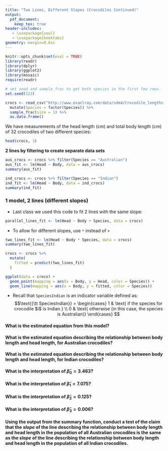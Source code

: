 ```yaml
---
title: "Two Lines, Different Slopes (Crocodiles Continued)"
output:
  pdf_document:
    keep_tex: true
header-includes:
   - \usepackage{soul}
   - \usepackage{booktabs}
geometry: margin=0.6in
---
```


```r
knitr::opts_chunk$set(eval = TRUE)
library(readr)
library(dplyr)
library(ggplot2)
library(mosaic)
require(readr)
```

```r
# set seed and sample_frac to get both species in the first few rows.
set.seed(123)

crocs <- read_csv("http://www.evanlray.com/data/sdm4/Crocodile_lengths.csv") %>%
  mutate(Species = factor(Species)) %>%
  sample_frac(size = 1) %>%
  as.data.frame()
```

We have measurements of the head length (cm) and total body length (cm) of 32 crocodiles of two different species:

```r
head(crocs, 3)
```

**2 lines by filtering to create separate data sets**

```r
aus_crocs <- crocs %>% filter(Species == "Australian")
aus_fit <- lm(Head ~ Body, data = aus_crocs)
summary(aus_fit)
```

```r
ind_crocs <- crocs %>% filter(Species == "Indian")
ind_fit <- lm(Head ~ Body, data = ind_crocs)
summary(ind_fit)
```

\newpage

### 1 model, 2 lines (different slopes)

* Last class we used this code to fit 2 lines with the same slope:
```r
parallel_lines_fit <- lm(Head ~ Body + Species, data = crocs)
```

* To allow for different slopes, use `*` instead of `+`

```r
two_lines_fit <- lm(Head ~ Body * Species, data = crocs)
summary(two_lines_fit)

crocs <- crocs %>%
  mutate(
    fitted = predict(two_lines_fit)
  )

ggplot(data = crocs) +
  geom_point(mapping = aes(x = Body, y = Head, color = Species)) +
  geom_line(mapping = aes(x = Body, y = fitted, color = Species))
```

* Recall that `SpeciesIndian` is an indicator variable defined as:
$$\text{{\tt SpeciesIndian}} = \begin{cases} 1 & \text{ if the species for crocodile $i$ is Indian.} \\
0 & \text{ otherwise (in this case, the species is Australian)} \end{cases}
$$

\newpage

#### What is the estimated equation from this model?

\vspace{2.5cm}

#### What is the estimated equation describing the relationship between body length and head length, for Australian crocodiles?

\vspace{2.5cm}

#### What is the estimated equation describing the relationship between body length and head length, for Indian crocodiles?

\vspace{2.5cm}

#### What is the interpretation of $\widehat{\beta}_0 = 3.463$?

\vspace{2.5cm}

#### What is the interpretation of $\widehat{\beta}_1 = 7.075$?

\vspace{2.5cm}

#### What is the interpretation of $\widehat{\beta}_2 = 0.125$?

\vspace{2.5cm}

#### What is the interpretation of $\widehat{\beta}_3 = 0.006$?

\newpage

#### Using the output from the summary function, conduct a test of the claim that the *slope* of the line describing the relationship between body length and head length in the population of all Australian crocodiles is the same as the *slope* of the line describing the relationship between body length and head length in the population of all Indian crocodiles.
